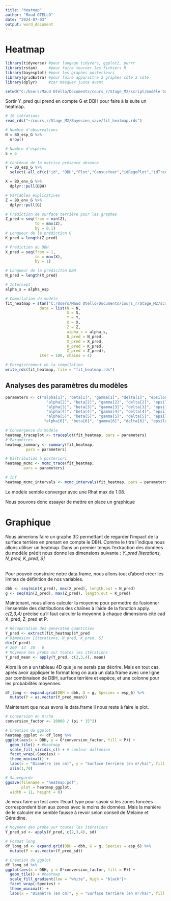 ```yaml
---
title: "heatmap"
author: "Maud OTELLO"
date: "2024-07-03"
output: word_document
---
```


# Heatmap

```r
library(tidyverse) #pour langage tidyvers, ggplot2, purrr
library(rstan)     #pour faire tourner les fichiers R
library(bayesplot) #pour les graphes posterieurs
library(gridExtra) #pour faire apparaître 2 graphes côte à côte
library(dplyr)     #car masquer juste avant
```

```r
setwd("C:/Users/Maud Otello/Documents/cours_r/Stage_M2/script/modèle bayésien")
```

Sortir Y_pred qui prend en compte G et DBH pour faire à la suite un heatmap.

```r
# 10 itérations
read_rds("~/cours_r/Stage_M2/Bayesien_save/fit_heatmap.rds")
```

```r
# Nombre d'observations
N = BD_esp_G %>%
  nrow()

# Nombre d'espèces
S = 6

# Contenue de la matrice présence absence
Y = BD_esp_G %>%
  select(-all_of(c("id", "DBH","Plot","CensusYear","idRegePlot","idTree")))

X = BD_env_G %>%
  dplyr::pull(DBH)

# Variables explicatives
Z = BD_env_G %>%
  dplyr::pull(G)

# Prédiction de surface terrière pour les graphes
Z_pred = seq(from = min(Z), 
             to = max(Z),
             by = 0.1)
# Longueur de la prédiction G
K_pred = length(Z_pred)

# Prédiction du DBH
X_pred = seq(from = 1,
             to = max(X),
             by = 1) 

# Longueur de la prédiciton DBH
N_pred = length(X_pred)

# Intercept
alpha_s = alpha_esp

# Compilation du modèle
fit_heatmap = stan("C:/Users/Maud Otello/Documents/cours_r/Stage_M2/script/modèle bayésien/m_heatmap.stan",
               data = list(N = N, 
                           S = S,
                           Y = Y,
                           X = X,
                           Z = Z,
                           alpha_s = alpha_s,
                           N_pred = N_pred,
                           X_pred = X_pred,
                           K_pred = K_pred,
                           Z_pred = Z_pred),
               iter = 100, chains = 4)

# Enregistrement de la compilation
write_rds(fit_heatmap, file = "fit_heatmap.rds")
```

## Analyses des paramètres du modèles

```r
parameters <- c("alpha[1]", "beta[1]", "gamma[1]", "delta[1]", "epsilon[1]",
                  "alpha[2]", "beta[2]", "gamma[2]", "delta[2]", "epsilon[2]",
                  "alpha[3]", "beta[3]", "gamma[3]", "delta[3]", "epsilon[3]",
                  "alpha[4]", "beta[4]", "gamma[4]", "delta[4]", "epsilon[4]",
                  "alpha[5]", "beta[5]", "gamma[5]", "delta[5]", "epsilon[5]",
                 "alpha[6]", "beta[6]", "gamma[6]", "delta[6]", "epsilon[6]")

# Convergence du modèle
heatmap_traceplot <- traceplot(fit_heatmap, pars = parameters)
# Paramètres
heatmap_summary <- summary(fit_heatmap, 
         pars = parameters)

# Distribution à posteriori
heatmap_mcmc <- mcmc_trace(fit_heatmap, 
        pars = parameters)

# Inf
heatmap_mcmc_intervals <- mcmc_intervals(fit_heatmap, pars = parameters)
```

Le modèle semble converger avec une Rhat max de 1.08.

Nous pouvons donc essayer de mettre en place un graphique

#  Graphique

Nous aimerions faire un graphe 3D permettant de regarder l'impact de la surface terrière en prenant en compte le DBH. Comme le titre l'indique nous allons utiliser un heatmap. Dans un premier temps l'extraction des données du modèle prédit nous donne les dimensions suivante : *Y_pred [iterations, N_pred, K_pred, S]*

\
Pour pouvoir construire notre data.frame, nous allons tout d'abord créer les limites de définition de nos variables.

```r
dbh <- seq(min(X_pred), max(X_pred), length.out = N_pred)
g <- seq(min(Z_pred), max(Z_pred), length.out = K_pred)
```

Maintenant, nous allons calculer la moyenne pour permettre de fusionner l'ensemble des distributions des chaînes à l'aide de la fonction apply. *c(2,3,4)* précise qu'il faut calculer la moyenne à chaque dimensions cité cad X_pred, Z_pred et P.

```r
# Récupération des generated quantities
Y_pred <- extract(fit_heatmap)$Y_pred
# Dimension [iterations, N_pred, K_pred, S]
dim(Y_pred)
# 200  14  30   6
# Moyenne des proba sur toutes les itérations
Y_pred_mean <- apply(Y_pred, c(2,3,4), mean)
```

Alors là on a un tableau 4D que je ne serais pas décrire. Mais en tout cas, après avoir appliquer le format long on aura un data.frame avec une ligne par combinaison de DBH, surface terrière et espèce, et une colonne pour les probabilités moyennes.

```r
df_long <- expand.grid(DBH = dbh, G = g, Species = esp_6) %>%
  mutate(P = as.vector(Y_pred_mean))
```

Maintenant que nous avons le data.frame il nous reste à faire le plot.

```r
# Conversion en m²/ha
conversion_factor <- 10000 / (pi * 15^2)

# Création du ggplot
heatmap_ggplot <- df_long %>%
ggplot(aes(x = DBH, y = G*conversion_factor, fill = P)) +
  geom_tile() + #heatmap
  scale_fill_viridis_c() + # couleur daltonien
  facet_wrap(~Species) +
  theme_minimal() +
  labs(x = "Diamètre (en cm)", y = "Surface terrière (en m²/ha)", fill = "Probabilité")+
  xlim(1,70)

# Sauvegarde
ggsave(filename = "heatmap.pdf",
       plot = heatmap_ggplot,
  width = 11, height = 8)
```

Je veux faire un test avec l'écart type pour savoir si les zones foncées correspondent bien aux zones avec le moins de données. Mais la manière de le calculer me semble fausse à revoir selon conseil de Melaine et Géraldine.

```r
# Moyenne des proba sur toutes les itérations
Y_pred_sd <- apply(Y_pred, c(2,3,4), sd)

# Format long
df_long_sd <- expand.grid(DBH = dbh, G = g, Species = esp_6) %>%
  mutate(P = as.vector(Y_pred_sd))

# Création du ggplot
df_long_sd %>%
ggplot(aes(x = DBH, y = G*conversion_factor, fill = P)) +
  geom_tile() + #heatmap
  scale_fill_gradient(low = "white", high = "black")+ 
  facet_wrap(~Species) +
  theme_minimal() +
  labs(x = "Diamètre (en cm)", y = "Surface terrière (en m²/ha)", fill = "Présence", title = "Données", subtitle = "Les zones plus sombres indiquent une plus grande variabilité dans les prédictions")
```
